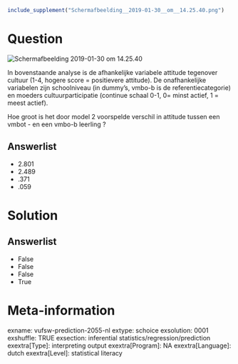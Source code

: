 ```{r, echo = FALSE, results = "hide"}
include_supplement("Schermafbeelding__2019-01-30__om__14.25.40.png")
```

Question
========
<img src="Schermafbeelding__2019-01-30__om__14.25.40.png"
class="fr-fic fr-dii tvcss_2"
alt="Schermafbeelding 2019-01-30 om 14.25.40" />  
  
In bovenstaande analyse is de afhankelijke variabele attitude tegenover
cultuur (1-4, hogere score = positievere attitude). De onafhankelijke
variabelen zijn schoolniveau (in dummy’s, vmbo-b is de
referentiecategorie) en moeders cultuurparticipatie (continue schaal
0-1, 0= minst actief, 1 = meest actief).  
  
Hoe groot is het door model 2 voorspelde verschil in attitude tussen een
vmbot - en een vmbo-b leerling ?

Answerlist
----------
* 2.801
* 2.489
* .371
* .059

Solution
========










Answerlist
----------
* False
* False
* False
* True

Meta-information
================
exname: vufsw-prediction-2055-nl
extype: schoice
exsolution: 0001
exshuffle: TRUE
exsection: inferential statistics/regression/prediction
exextra[Type]: interpreting output
exextra[Program]: NA
exextra[Language]: dutch
exextra[Level]: statistical literacy

